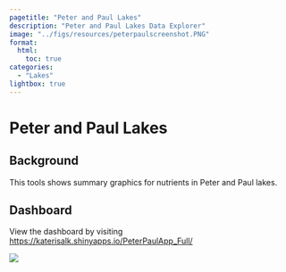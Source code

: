 ```yaml
---
pagetitle: "Peter and Paul Lakes"
description: "Peter and Paul Lakes Data Explorer"
image: "../figs/resources/peterpaulscreenshot.PNG"
format: 
  html: 
    toc: true
categories: 
  - "Lakes"
lightbox: true
---
```


# Peter and Paul Lakes {.unnumbered}

## Background

This tools shows summary graphics for nutrients in Peter and Paul lakes.

## Dashboard

View the dashboard by visiting [https://katerisalk.shinyapps.io/PeterPaulApp_Full/](https://katerisalk.shinyapps.io/PeterPaulApp_Full/){target="_blank"}

![](../figs/resources/peterpaulscreenshot.PNG)